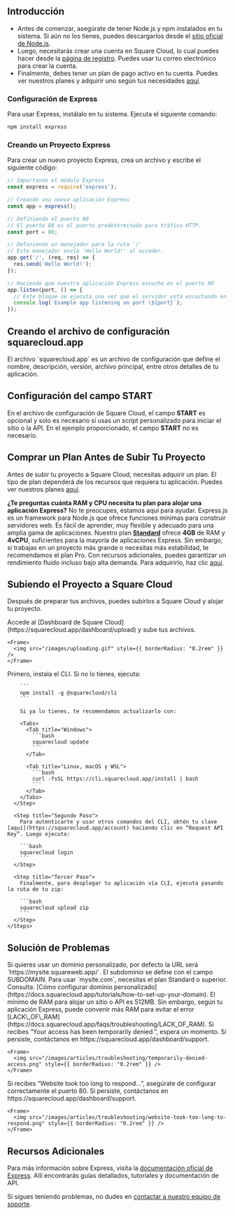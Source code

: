 ## Introducción

* Antes de comenzar, asegúrate de tener Node.js y npm instalados en tu sistema. Si aún no los tienes, puedes descargarlos desde el [sitio oficial de Node.js](https://nodejs.org/).
* Luego, necesitarás crear una cuenta en Square Cloud, lo cual puedes hacer desde la [página de registro](https://squarecloud.app/signup). Puedes usar tu correo electrónico para crear la cuenta.
* Finalmente, debes tener un plan de pago activo en tu cuenta. Puedes ver nuestros planes y adquirir uno según tus necesidades [aquí](https://squarecloud.app/plans).

### Configuración de Express

Para usar Express, instálalo en tu sistema. Ejecuta el siguiente comando:

```bash
npm install express
```

### Creando un Proyecto Express

Para crear un nuevo proyecto Express, crea un archivo y escribe el siguiente código:

```javascript app.js
// Importando el módulo Express
const express = require('express');

// Creando una nueva aplicación Express
const app = express();

// Definiendo el puerto 80
// El puerto 80 es el puerto predeterminado para tráfico HTTP.
const port = 80;

// Definiendo un manejador para la ruta '/'
// Este manejador envía 'Hello World!' al acceder.
app.get('/', (req, res) => {
  res.send('Hello World!');
});

// Haciendo que nuestra aplicación Express escuche en el puerto 80
app.listen(port, () => {
  // Este bloque se ejecuta una vez que el servidor está escuchando en el puerto 80
  console.log(`Example app listening on port \${port}`);
});
```

## Creando el archivo de configuración squarecloud.app

<Card title="Aprende más: cómo crear el archivo de configuración para Square Cloud." icon="link" href="https://docs.squarecloud.app/getting-started/config-file">
  El archivo `squarecloud.app` es un archivo de configuración que define el nombre, descripción, versión, archivo principal, entre otros detalles de tu aplicación.
</Card>

## Configuración del campo START

En el archivo de configuración de Square Cloud, el campo **START** es opcional y solo es necesario si usas un script personalizado para iniciar el sitio o la API. En el ejemplo proporcionado, el campo **START** no es necesario.

## Comprar un Plan Antes de Subir Tu Proyecto

Antes de subir tu proyecto a Square Cloud, necesitas adquirir un plan. El tipo de plan dependerá de los recursos que requiera tu aplicación. Puedes ver nuestros planes [aquí](https://squarecloud.app/plans).

<Note>**¿Te preguntas cuánta RAM y CPU necesita tu plan para alojar una aplicación Express?** No te preocupes, estamos aquí para ayudar. Express.js es un framework para Node.js que ofrece funciones mínimas para construir servidores web. Es fácil de aprender, muy flexible y adecuado para una amplia gama de aplicaciones. Nuestro plan **[Standard](https://squarecloud.app/pay/standard)** ofrece **4GB** de RAM y **4vCPU**, suficientes para la mayoría de aplicaciones Express. Sin embargo, si trabajas en un proyecto más grande o necesitas más estabilidad, te recomendamos el plan Pro. Con recursos adicionales, puedes garantizar un rendimiento fluido incluso bajo alta demanda. Para adquirirlo, haz clic [aquí](https://squarecloud.app/pay/pro).</Note>

## Subiendo el Proyecto a Square Cloud

Después de preparar tus archivos, puedes subirlos a Square Cloud y alojar tu proyecto.

<Tabs>
  <Tab title="Subida por Dashboard">
    Accede al [Dashboard de Square Cloud](https://squarecloud.app/dashboard/upload) y sube tus archivos.

    <Frame>
      <img src="/images/uploading.gif" style={{ borderRadius: "0.2rem" }} />
    </Frame>
  </Tab>

  <Tab title="Subida por CLI">
    <Steps>
      <Step title="Primer Paso">
        Primero, instala el CLI. Si no lo tienes, ejecuta:

        ```
        npm install -g @squarecloud/cli
        ```

        Si ya lo tienes, te recomendamos actualizarlo con:

        <Tabs>
          <Tab title="Windows">
            ```bash
            squarecloud update
            ```
          </Tab>

          <Tab title="Linux, macOS y WSL">
            ```bash
            curl -fsSL https://cli.squarecloud.app/install | bash
            ```
          </Tab>
        </Tabs>
      </Step>

      <Step title="Segundo Paso">
        Para autenticarte y usar otros comandos del CLI, obtén tu clave [aquí](https://squarecloud.app/account) haciendo clic en “Request API Key”. Luego ejecuta:

        ```bash
        squarecloud login
        ```
      </Step>

      <Step title="Tercer Paso">
        Finalmente, para desplegar tu aplicación vía CLI, ejecuta pasando la ruta de tu zip:

        ```bash
        squarecloud upload zip
        ```
      </Step>
    </Steps>
  </Tab>
</Tabs>

## Solución de Problemas

<AccordionGroup>
  <Accordion title="Dominio Personalizado" icon="globe" iconType="solid">
    Si quieres usar un dominio personalizado, por defecto la URL será `https://mysite.squareweb.app/`. El subdominio se define con el campo SUBDOMAIN. Para usar `mysite.com`, necesitas el plan Standard o superior. Consulta: [Cómo configurar dominio personalizado](https://docs.squarecloud.app/tutorials/how-to-set-up-your-domain).
  </Accordion>

  <Accordion title="Requisitos Mínimos de RAM" icon="memory" iconType="solid">
    El mínimo de RAM para alojar un sitio o API es 512MB. Sin embargo, según tu aplicación Express, puede convenir más RAM para evitar el error [LACK\_OF\_RAM](https://docs.squarecloud.app/faqs/troubleshooting/LACK_OF_RAM).
  </Accordion>

  <Accordion title="Acceso Temporalmente Denegado" icon="ban" iconType="solid">
    Si recibes “Your access has been temporarily denied.”, espera un momento. Si persiste, contáctanos en https://squarecloud.app/dashboard/support.

    <Frame>
      <img src="/images/articles/troubleshooting/temporarily-denied-access.png" style={{ borderRadius: "0.2rem" }} />
    </Frame>
  </Accordion>

  <Accordion title="El sitio tardó demasiado en responder..." icon="clock" iconType="solid">
    Si recibes “Website took too long to respond...”, asegúrate de configurar correctamente el puerto 80. Si persiste, contáctanos en https://squarecloud.app/dashboard/support.

    <Frame>
      <img src="/images/articles/troubleshooting/website-took-too-long-to-respond.png" style={{ borderRadius: "0.2rem" }} />
    </Frame>
  </Accordion>
</AccordionGroup>

## Recursos Adicionales

Para más información sobre Express, visita la [documentación oficial de Express](https://expressjs.com/). Allí encontrarás guías detallados, tutoriales y documentación de API.

Si sigues teniendo problemas, no dudes en [contactar a nuestro equipo de soporte](/company/support).
